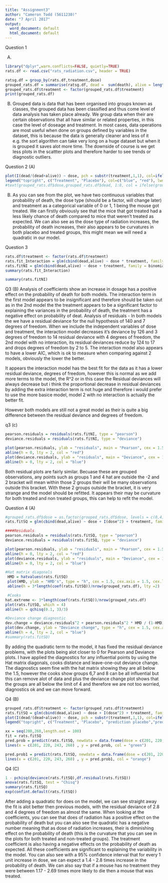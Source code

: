 ---
title: "Assignment3"
author: "Cameron Todd (5611230)"
date: "7 April 2017"
output:
  word_document: default
  html_document: default
---



Question 1

(A)

```{r}
library("dplyr",warn.conflicts=FALSE, quietly=TRUE)
rats.df <- read.csv("rats_radiation.csv", header = TRUE)

ratsg.df = group_by(rats.df,treatment,dose)
grouped_rats.df = summarise(ratsg.df, dead =  sum(death), alive = length(death) - sum(death))
grouped_rats.df$treatment <- factor(grouped_rats.df$treatment)
print(grouped_rats.df)
```
(B)
Grouped data is data that has been organised into groups known as classes, the grouped data has been classified and thus come level of data analysis has taken place already. We group data when their are certain observations that all have similar or related properties, in this case the level of doseage and treatment. In most cases, data operations are most useful when done on groups defined by variables in the dataset, this is because the data is generally cleaner and less of it e.g. the sort algorithm can take very long on a huge dataset but when it is grouped it saves alot more time. The downside of course is we get less plots in the scattter plots and therefore harder to see trends or diagnostic outliers.




Question 2
(A)

```{r fig.height = 8, fig.width=8}

plot(I(dead/(dead+alive)) ~ dose, pch = substr(treatment,1,1), col=ifelse(treatment == "0","red","blue"), cex=1.5, data = grouped_rats.df, xlab = "dose type", ylab = "Probability of death", main = "Probability of death vs Dose type and treatment")
legend("topright", c("Treatment", "Placebo"), col=c("blue", "red"), lwd=10)
#text(grouped_rats.df$dose,grouped_rats.df$dead, 1:8, col = ifelse(grouped_rats.df$treatment == 1, "orange","blue"))

```
(B)
As you can see from the plot, we have two continuous variables that probability of death, the dose type (should be a factor, will change later) and treatment as a categorical variable of 0 or 1, 1 being the mouse got treated. We can firstly obviously see that the mice that got treated had a less likely chance of death compared to mice that weren't treated as expected. We can also see as the dose type of radiation increases, the probability of death increases, their also appears to be curvatures in both placebo and treated groups, this might mean we will need a quadratic in our model.


Question 3

```{r}
rats.df$treatment <- factor(rats.df$treatment)
rats.fit_Interaction = glm(cbind(dead,alive) ~ dose * treatment, family = binomial, data = grouped_rats.df)
rats.fitNI = glm(cbind(dead,alive) ~ dose + treatment, family = binomial, data = grouped_rats.df)
summary(rats.fit_Interaction)
```


```{r}
summary(rats.fitNI)

```

Q3 (B)
Analysis of coefficients show an increase in dosage has a positive effect on the probability of death for both models. The interaction term in the first model appears to be insignificant and therefore should be taken out as in the 2nd model the the treatment appears to be a significant factor to explaining the variances in the probability of death, the treatment has a negative effect on probability of deat.
Analysis of residuals - In both models the we have a residual deviance for the null hypothesis of 140 and 7 degrees of freedom. When we include the independent variables of dose and treatment, the interaction model decreases it's deviance by 126 and 3 degrees of freedom to 14 residual deviance with 4 degrees of freedom,  the 2nd model with no interaction, its residual deviances reduce by 124 to 17 and drops degrees of freedom by 2 to 5.
The interaction model also appears to have a lower AIC, which is ok to measure when comparing against 2 models, obviously the lower the better.

It appears the interaction model has the best fit for the data as it has a lower residual deviance, degrees of freedom, however this is normal as we add more terms to the model, the R^2 or in this case the Residual deviances will always decrease but i think the proportional decrease in residual deviances by adding the extra interaction term is not huge and therefore i would prefer to use the more basice model, model 2 with no interaction is actually the better fit.

However both models are still not a great model as their is quite a big difference between the residual deviance and degrees of freedom.

q3 (c)
```{r}
pearson.residuals = residuals(rats.fitNI, type = "pearson")
deviance.residuals = residuals(rats.fitNI, type = "deviance")

plot(pearson.residuals, ylab = "residuals", main = "Pearson", cex = 1.5, cex.main = 1.5, cex.lab = 1.5, cex.axis = 1.5, ylim = c(-3,3), pch = 16, las = 1)
abline(h = 0, lty = 2, col = "red")
plot(deviance.residuals, ylab = "residuals", main = "Deviance", cex = 1.5, cex.main = 1.5, cex.lab = 1.5, cex.axis = 1.5, ylim = c(-3,3), pch = 16, las = 1)
abline(h = 0, lty = 2, col = "blue")

```

Both residual plots are fairly similar. Becuase these are grouped observations, any points such as groups 1 and 4 hat are outside the -2 and 2 bracket will mean within those 2 groups their will be many observations outside this bracket. With these 2 groups outside the bracket, it is very strange and the model should be refitted. It appears their may be curvature for both treated and non treated groups, this can help to refit the model.


Question 4 (A)

```{r}
#grouped_rats.df$dose = as.factor(grouped_rats.df$dose, levels = c(0,4))
rats.fitSQ = glm(cbind(dead,alive) ~ dose + I(dose^2) + treatment, family = binomial, data = grouped_rats.df)

####Residuals
pearson.residuals = residuals(rats.fitSQ, type = "pearson")
deviance.residuals = residuals(rats.fitSQ, type = "deviance")

plot(pearson.residuals, ylab = "residuals", main = "Pearson", cex = 1.5, cex.main = 1.5, cex.lab = 1.5, cex.axis = 1.5, ylim = c(-3,3), pch = 16, las = 1)
abline(h = 0, lty = 2, col = "red")
plot(deviance.residuals, ylab = "residuals", main = "Deviance", cex = 1.5, cex.main = 1.5, cex.lab = 1.5, cex.axis = 1.5, ylim = c(-3,3), pch = 16, las = 1)
abline(h = 0, lty = 2, col = "blue")

#Hat matrix diagonals
 HMD = hatvalues(rats.fitSQ)
 plot(HMD, ylab = "HMD's", type = "h", cex = 1.5, cex.axis = 1.5, cex.lab = 1.5, main = "index plots of HMD's",ylim = c(0,2))
 abline(h = 3*length(coef(rats.fitSQ))/nrow(grouped_rats.df), lty =2)

 #Cooks
hat.extreme <- 3*length(coef(rats.fitSQ))/nrow(grouped_rats.df)
plot(rats.fitSQ, which = 4)
abline(h = qchisq(0.1, 3)/3)

#Deviance change diagnostic
dev.change = deviance.residuals^2 + pearson.residuals^2 * HMD / (1-HMD)
plot(dev.change, ylab = "Deviance change", type = "h", cex = 1.5, cex.axis = 1.5, cex.lab = 1.5, main = "Index plot of deviance changes",ylim = c(0,4))
abline(h = 4, lty = 2, col = "blue")
#summary(rats.fitSQ)

```

By adding the quadratic term to the model, it has fixed the residual deviance problems, with the plots being alot closer to 0 for Pearson and Deviance plots. I have applied the diagnostics for any influential points by using the Hat matrix diagonals, cooks distance and leave-one-out deviance change. The diagnostics seem fine with the hat matrix showing they are all below the 1.5, however the cooks show groups 6,7 and 8 can be all influential but this can remove alot of data and plus the deviance change plot shows that the groups are all below the limit of 4 and therefore we are not too worried, diagnostics ok and we can move forward.

Q4 (B)
```{r fig.height = 8, fig.width=8}
grouped_rats.df$treatment <- factor(grouped_rats.df$treatment)
rats.fitSQ = glm(cbind(dead,alive) ~ dose + I(dose^2) + treatment, family = binomial, data = grouped_rats.df)
plot(I(dead/(dead+alive)) ~ dose, pch = substr(treatment,1,1), col=ifelse(treatment == "0","red","blue"), cex=1.5, data = grouped_rats.df, xlab = "dose type", ylab = "Probability of death", main = "Probability of death vs Dose type and treatment",ylim = c(0,1.2))
legend("topright", c("Treatment", "Placebo", "prediction placebo","prediction treatment"), col=c("blue", "red","orange","green"), lwd=10)

xx = seq(200,260,length.out = 100)
fit = rats.fitSQ
pred.prob = predict(rats.fitSQ, newdata = data.frame(dose = c(201, 220, 243, 260) , treatment = "1"), type = "response")
lines(x = c(201, 220, 243, 260) , y = pred.prob, col = "green")

pred.prob1 = predict(rats.fitSQ, newdata = data.frame(dose = c(201, 220, 243, 260) , treatment = "0"), type = "response")
lines(x = c(201, 220, 243, 260) , y = pred.prob1, col = "orange")
```

Q4 (C)
```{r}
1 - pchisq(deviance(rats.fitSQ),df.residual(rats.fitSQ))
anova(rats.fitSQ, test = "Chisq")
summary(rats.fitSQ)
exp(confint.default(rats.fitSQ))

```

After adding a quadratic for does on the model, we can see straight away the fit is alot better then previous models, with the residual deviance of 2.8 and 4 degrees of freedom as almost the same.
When looking at the coefficients, you can see that does of radiation has a positive effect on the probability of death but you can also see the quadratic has a negative number meaning that as dose of radiation increases, their is diminishing effect on the probability of death (this is the curvature that you can see in the plots for both treated and non-treated groups). The treatment coefficient is also having a negative effects on the probability of death as expected. All these coefficients are significant to explaining the variability in the model.
You can also see with a 95% confidence interval that for every 1 unit increase in dose, we can expect a 1.4 - 2.8 times increase in the probability of death. We can also say that if a mouse has no treatment they were between 1.17 - 2.69 times more likely to die then a mouse that was treated.
